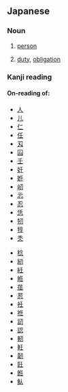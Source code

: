 ==Japanese==

===Noun===
{{ja-noun|h|rom=nin}}

# {{ja-def|人}} [[person]]
# {{ja-def|任}} [[duty]], [[obligation]]

===Kanji reading===
{{ja-kanji reading|rom=nin}}

====On-reading of:====
{{top2}}
* [[人]]
* [[儿]]
* [[仁]]
* [[任]]
* [[刄]]
* [[囜]]
* [[壬]]
* [[妊]]
* [[姙]]
* [[屻]]
* [[忈]]
* [[忍]]
* [[恁]]
* [[牣]]
* [[犉]]
* [[秂]]
{{mid2}}
* [[稔]]
* [[紉]]
* [[紝]]
* [[絍]]
* [[荏]]
* [[荵]]
* [[衽]]
* [[袵]]
* [[訒]]
* [[認]]
* [[軔]]
* [[軠]]
* [[韌]]
* [[飪]]
* [[餁]]
* [[魜]]
{{bottom}}